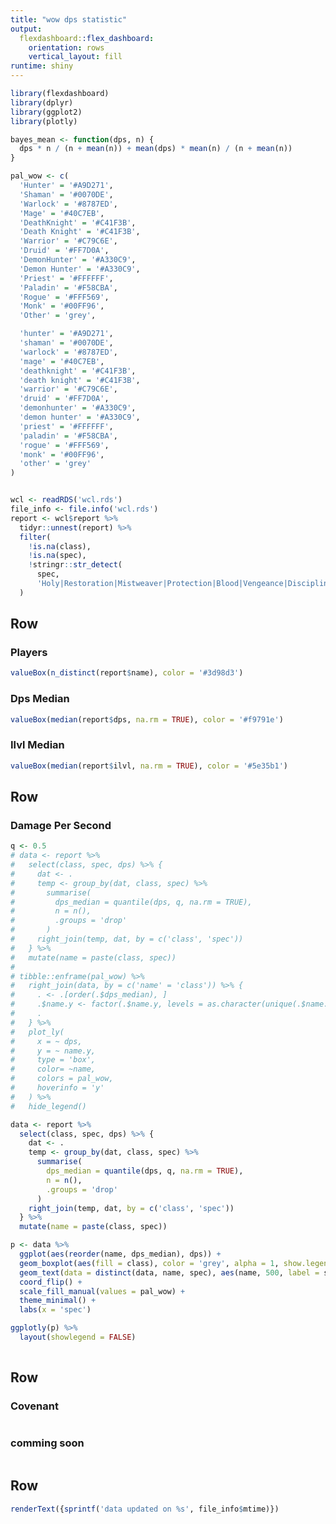 ```yaml
---
title: "wow dps statistic"
output: 
  flexdashboard::flex_dashboard:
    orientation: rows
    vertical_layout: fill
runtime: shiny
---
```


```r
library(flexdashboard)
library(dplyr)
library(ggplot2)
library(plotly)

bayes_mean <- function(dps, n) {
  dps * n / (n + mean(n)) + mean(dps) * mean(n) / (n + mean(n))
}

pal_wow <- c(
  'Hunter' = '#A9D271',
  'Shaman' = '#0070DE',
  'Warlock' = '#8787ED',
  'Mage' = '#40C7EB',
  'DeathKnight' = '#C41F3B',
  'Death Knight' = '#C41F3B',
  'Warrior' = '#C79C6E',
  'Druid' = '#FF7D0A',
  'DemonHunter' = '#A330C9',
  'Demon Hunter' = '#A330C9',
  'Priest' = '#FFFFFF',
  'Paladin' = '#F58CBA',
  'Rogue' = '#FFF569',
  'Monk' = '#00FF96',
  'Other' = 'grey',

  'hunter' = '#A9D271',
  'shaman' = '#0070DE',
  'warlock' = '#8787ED',
  'mage' = '#40C7EB',
  'deathknight' = '#C41F3B',
  'death knight' = '#C41F3B',
  'warrior' = '#C79C6E',
  'druid' = '#FF7D0A',
  'demonhunter' = '#A330C9',
  'demon hunter' = '#A330C9',
  'priest' = '#FFFFFF',
  'paladin' = '#F58CBA',
  'rogue' = '#FFF569',
  'monk' = '#00FF96',
  'other' = 'grey'
)


wcl <- readRDS('wcl.rds')
file_info <- file.info('wcl.rds')
report <- wcl$report %>% 
  tidyr::unnest(report) %>% 
  filter(
    !is.na(class), 
    !is.na(spec), 
    !stringr::str_detect(
      spec,
      'Holy|Restoration|Mistweaver|Protection|Blood|Vengeance|Discipline|Guardian|unknown|,')
  )
```

Row
-----------------------------------------------------------------------

### Players
```r
valueBox(n_distinct(report$name), color = '#3d98d3')
```

### Dps Median
```r
valueBox(median(report$dps, na.rm = TRUE), color = '#f9791e')
```

### Ilvl Median
```r
valueBox(median(report$ilvl, na.rm = TRUE), color = '#5e35b1')
```


Row {data-height=750}
-----------------------------------------------------------------------

### Damage Per Second

```r
q <- 0.5
# data <- report %>% 
#   select(class, spec, dps) %>% {
#     dat <- .
#     temp <- group_by(dat, class, spec) %>% 
#       summarise(
#         dps_median = quantile(dps, q, na.rm = TRUE), 
#         n = n(), 
#         .groups = 'drop'
#       )
#     right_join(temp, dat, by = c('class', 'spec'))
#   } %>% 
#   mutate(name = paste(class, spec))
# 
# tibble::enframe(pal_wow) %>% 
#   right_join(data, by = c('name' = 'class')) %>% {
#     . <- .[order(.$dps_median), ]
#     .$name.y <- factor(.$name.y, levels = as.character(unique(.$name.y)))
#     .
#   } %>% 
#   plot_ly(
#     x = ~ dps, 
#     y = ~ name.y, 
#     type = 'box', 
#     color= ~name, 
#     colors = pal_wow, 
#     hoverinfo = 'y'
#   ) %>% 
#   hide_legend()

data <- report %>%
  select(class, spec, dps) %>% {
    dat <- .
    temp <- group_by(dat, class, spec) %>%
      summarise(
        dps_median = quantile(dps, q, na.rm = TRUE),
        n = n(),
        .groups = 'drop'
      )
    right_join(temp, dat, by = c('class', 'spec'))
  } %>%
  mutate(name = paste(class, spec))

p <- data %>% 
  ggplot(aes(reorder(name, dps_median), dps)) +
  geom_boxplot(aes(fill = class), color = 'grey', alpha = 1, show.legend = FALSE) + 
  geom_text(data = distinct(data, name, spec), aes(name, 500, label = spec)) + 
  coord_flip() + 
  scale_fill_manual(values = pal_wow) + 
  theme_minimal() + 
  labs(x = 'spec')

ggplotly(p) %>% 
  layout(showlegend = FALSE)
  
```

Row
-----------------------------------------------------------------------

### Covenant

```r

```

### comming soon

```r

```

Row {data-height=50} 
-----------------------------------------------------------------------
```r
renderText({sprintf('data updated on %s', file_info$mtime)})
```

